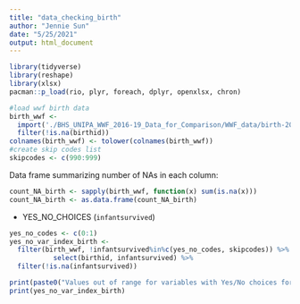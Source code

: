 ```yaml
---
title: "data_checking_birth"
author: "Jennie Sun"
date: "5/25/2021"
output: html_document
---
```

```r
library(tidyverse)
library(reshape)
library(xlsx)
pacman::p_load(rio, plyr, foreach, dplyr, openxlsx, chron)
```

```r
#load wwf birth data
birth_wwf <- 
  import('./BHS_UNIPA_WWF_2016-19_Data_for_Comparison/WWF_data/birth-20210113.csv')  %>%
  filter(!is.na(birthid))
colnames(birth_wwf) <- tolower(colnames(birth_wwf))
#create skip codes list
skipcodes <- c(990:999)
```

Data frame summarizing number of NAs in each column: 
```r
count_NA_birth <- sapply(birth_wwf, function(x) sum(is.na(x)))
count_NA_birth <- as.data.frame(count_NA_birth)
```

* YES_NO_CHOICES (`infantsurvived`)
```r
yes_no_codes <- c(0:1)
yes_no_var_index_birth <- 
  filter(birth_wwf, !infantsurvived%in%c(yes_no_codes, skipcodes)) %>%
           select(birthid, infantsurvived) %>%
  filter(!is.na(infantsurvived))

print(paste0("Values out of range for variables with Yes/No choices for Birth ID", yes_no_var_index_birth$birthid))
print(yes_no_var_index_birth)
```